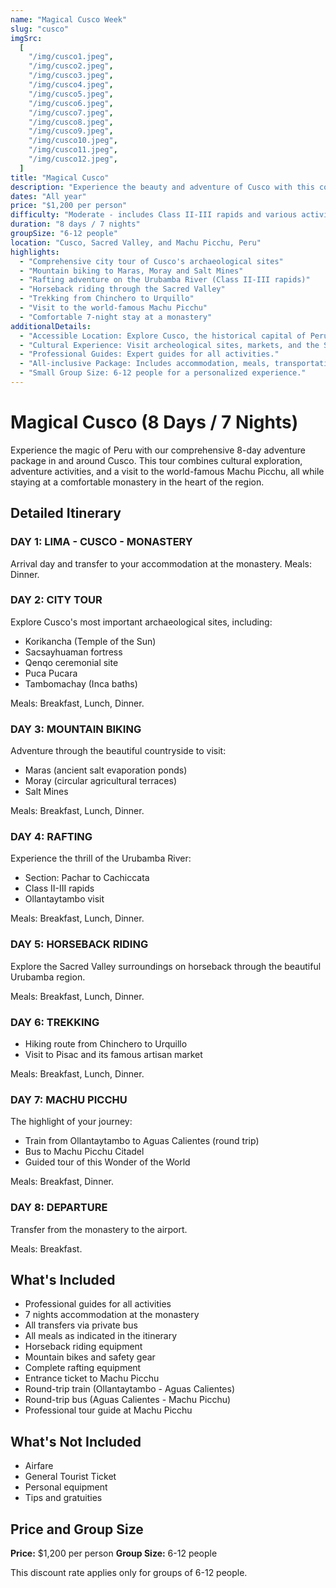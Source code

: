 ```yaml
---
name: "Magical Cusco Week"
slug: "cusco"
imgSrc:
  [
    "/img/cusco1.jpeg",
    "/img/cusco2.jpeg",
    "/img/cusco3.jpeg",
    "/img/cusco4.jpeg",
    "/img/cusco5.jpeg",
    "/img/cusco6.jpeg",
    "/img/cusco7.jpeg",
    "/img/cusco8.jpeg",
    "/img/cusco9.jpeg",
    "/img/cusco10.jpeg",
    "/img/cusco11.jpeg",
    "/img/cusco12.jpeg",
  ]
title: "Magical Cusco"
description: "Experience the beauty and adventure of Cusco with this comprehensive 8-day tour package featuring rafting, biking, horseback riding, and a visit to Machu Picchu."
dates: "All year"
price: "$1,200 per person"
difficulty: "Moderate - includes Class II-III rapids and various activities"
duration: "8 days / 7 nights"
groupSize: "6-12 people"
location: "Cusco, Sacred Valley, and Machu Picchu, Peru"
highlights:
  - "Comprehensive city tour of Cusco's archaeological sites"
  - "Mountain biking to Maras, Moray and Salt Mines"
  - "Rafting adventure on the Urubamba River (Class II-III rapids)"
  - "Horseback riding through the Sacred Valley"
  - "Trekking from Chinchero to Urquillo"
  - "Visit to the world-famous Machu Picchu"
  - "Comfortable 7-night stay at a monastery"
additionalDetails:
  - "Accessible Location: Explore Cusco, the historical capital of Peru."
  - "Cultural Experience: Visit archeological sites, markets, and the Sacred Valley."
  - "Professional Guides: Expert guides for all activities."
  - "All-inclusive Package: Includes accommodation, meals, transportation, and activities."
  - "Small Group Size: 6-12 people for a personalized experience."
---
```


# Magical Cusco (8 Days / 7 Nights)

Experience the magic of Peru with our comprehensive 8-day adventure package in and around Cusco. This tour combines cultural exploration, adventure activities, and a visit to the world-famous Machu Picchu, all while staying at a comfortable monastery in the heart of the region.

## Detailed Itinerary

### DAY 1: LIMA - CUSCO - MONASTERY

Arrival day and transfer to your accommodation at the monastery. Meals: Dinner.

### DAY 2: CITY TOUR

Explore Cusco's most important archaeological sites, including:

- Korikancha (Temple of the Sun)
- Sacsayhuaman fortress
- Qenqo ceremonial site
- Puca Pucara
- Tambomachay (Inca baths)

Meals: Breakfast, Lunch, Dinner.

### DAY 3: MOUNTAIN BIKING

Adventure through the beautiful countryside to visit:

- Maras (ancient salt evaporation ponds)
- Moray (circular agricultural terraces)
- Salt Mines

Meals: Breakfast, Lunch, Dinner.

### DAY 4: RAFTING

Experience the thrill of the Urubamba River:

- Section: Pachar to Cachiccata
- Class II-III rapids
- Ollantaytambo visit

Meals: Breakfast, Lunch, Dinner.

### DAY 5: HORSEBACK RIDING

Explore the Sacred Valley surroundings on horseback through the beautiful Urubamba region.

Meals: Breakfast, Lunch, Dinner.

### DAY 6: TREKKING

- Hiking route from Chinchero to Urquillo
- Visit to Pisac and its famous artisan market

Meals: Breakfast, Lunch, Dinner.

### DAY 7: MACHU PICCHU

The highlight of your journey:

- Train from Ollantaytambo to Aguas Calientes (round trip)
- Bus to Machu Picchu Citadel
- Guided tour of this Wonder of the World

Meals: Breakfast, Dinner.

### DAY 8: DEPARTURE

Transfer from the monastery to the airport.

Meals: Breakfast.

## What's Included

- Professional guides for all activities
- 7 nights accommodation at the monastery
- All transfers via private bus
- All meals as indicated in the itinerary
- Horseback riding equipment
- Mountain bikes and safety gear
- Complete rafting equipment
- Entrance ticket to Machu Picchu
- Round-trip train (Ollantaytambo - Aguas Calientes)
- Round-trip bus (Aguas Calientes - Machu Picchu)
- Professional tour guide at Machu Picchu

## What's Not Included

- Airfare
- General Tourist Ticket
- Personal equipment
- Tips and gratuities

## Price and Group Size

**Price:** $1,200 per person
**Group Size:** 6-12 people

This discount rate applies only for groups of 6-12 people.

